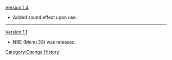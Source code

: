 [[Version 1.4]]
*Added sound effect upon use.
----
[[Version 1.1]]
*NRE (Menu 30) was released.
<noinclude>[[Category:Change History]]</noinclude>
